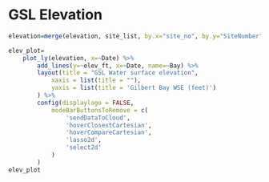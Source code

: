 # GSL Elevation {#elev-analyses}

```r
elevation=merge(elevation, site_list, by.x="site_no", by.y="SiteNumber", all.x=T)

elev_plot=
	plot_ly(elevation, x=~Date) %>%
		add_lines(y=~elev_ft, x=~Date, name=~Bay) %>%
		layout(title = "GSL Water surface elevation",
			xaxis = list(title = ""),
			yaxis = list(title = 'Gilbert Bay WSE (feet)')
		) %>% 
		config(displaylogo = FALSE,
			modeBarButtonsToRemove = c(
				'sendDataToCloud',
				'hoverClosestCartesian',
				'hoverCompareCartesian',
				'lasso2d',
				'select2d'
			)
		)
elev_plot
```

